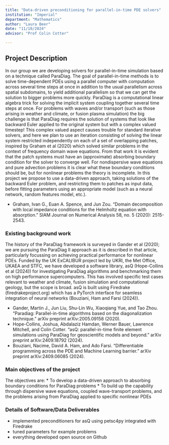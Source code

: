 ```yaml
---
title: "Data-driven preconditioning for parallel-in-time PDE solvers"
institution: "Imperial"
department: "Mathematics"
author: "Laura Beer"
date: "11/10/2024"
advisor: "Prof Colin Cotter"

---
```

## Project Description

In our group we are developing solvers for parallel-in-time simulation based on a technique called ParaDiag. The goal of parallel-in-time methods is to solve time-dependent PDEs using a parallel computer with computation across several time steps at once in addition to the usual parallelism across spatial subdomains, to yield additional parallelism so that we can get the solution to bigger problems more quickly. ParaDiag is a computational linear algebra trick for solving the implicit system coupling together several time steps at once. For problems with waves and/or transport (such as those arising in weather and climate, or fusion plasma simulation) the big challenge is that ParaDiag requires the solution of systems that look like backward Euler applied to the original system but with a complex valued timestep! This complex valued aspect causes trouble for standard iterative solvers, and here we plan to use an iteration consisting of solving the linear system restricted independently on each of a set of overlapping patches, inspired by Graham et al (2020) which solved similar problems in the context of frequency domain wave equations. From that work it is evident that the patch systems must have an (approximate) absorbing boundary condition for the solver to converge well. For nondispersive wave equations and pure advection problems it is clear what these boundary conditions should be, but for nonlinear problems the theory is incomplete. In this project we propose to use a data-driven approach, taking solutions of the backward Euler problem, and restricting them to patches as input data, before fitting parameters using an appropriate model (such as a neural network, random features model, etc.).

- Graham, Ivan G., Euan A. Spence, and Jun Zou. "Domain decomposition with local impedance conditions for the Helmholtz equation with absorption." SIAM Journal on Numerical Analysis 58, no. 5 (2020): 2515-2543.

### Existing background work

The history of the ParaDiag framework is surveyed in Gander et al (2020); we are pursuing the ParaDiag II approach as it is described in that article, particularly focussing on achieving practical performance for nonlinear PDEs. Funded by the UK ExCALIBUR project led by UKRI, the Met Office, UKAEA and STFC, we have developed a software library, asQ (Hope-Collins et al (2024)) for investigating ParaDiag algorithms and benchmarking them on high performance supercomputers. This has involved specific test cases relevant to weather and climate, fusion simulation and computational geology, but the scope is broad. asQ is built using Firedrake (firedrakeproject.org) which has a PyTorch interface for seamless integration of neural networks (Bouziani, Ham and Farsi (2024)).

- Gander, Martin J., Jun Liu, Shu-Lin Wu, Xiaoqiang Yue, and Tao Zhou. "Paradiag: Parallel-in-time algorithms based on the diagonalization technique." arXiv preprint arXiv:2005.09158 (2020).
- Hope-Collins, Joshua, Abdalaziz Hamdan, Werner Bauer, Lawrence Mitchell, and Colin Cotter. "asQ: parallel-in-time finite element simulations using ParaDiag for geoscientific models and beyond." arXiv preprint arXiv:2409.18792 (2024).
- Bouziani, Nacime, David A. Ham, and Ado Farsi. "Differentiable programming across the PDE and Machine Learning barrier." arXiv preprint arXiv:2409.06085 (2024).

### Main objectives of the project

The objectives are:
* To develop a data-driven approach to absorbing boundary conditions for ParaDiag problems
* To build up the capability through dispersive wave equations, coupled wave-transport problems, and the problems arising from ParaDiag applied to specific nonlinear PDEs

### Details of Software/Data Deliverables

* implemented preconditioners for asQ using petsc4py integrated with Firedrake
* tuned parameters for example problems
* everything developed open source on Github